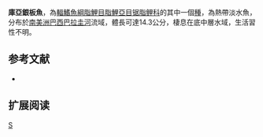 {{Speciesbox 
| genus = Metynnis
| species = cuiaba
| status = NE
| status_system = IUCN3.1
| authority =  [[Pavanelli|Pavanelli]], [[Ota|Ota]] & [[Petry|Petry]], 2009
| synonyms = 
}}
'''庫亞銀板魚'''，為[[輻鰭魚綱|輻鰭魚綱]][[脂鯉目|脂鯉目]][[脂鯉亞目|脂鯉亞目]][[锯脂鲤科|锯脂鲤科]]的其中一個[[種|種]]，為熱帶淡水魚，分布於[[南美洲|南美洲]][[巴西|巴西]][[巴拉圭河|巴拉圭河]]流域，體長可達14.3公分，棲息在底中層水域，生活習性不明。

==参考文献==
{{refbegin}}
*{{FishBase_species|genus=Metynnis|species=cuiaba|year=2013|month=10}}
{{refend}}

== 扩展阅读 ==
{{refbegin}}
{{wikispecies-inline|Metynnis cuiaba|庫亞銀板魚}}
{{refend}}
{{Taxonbar|from=Q5653148}}

[[Category:银板鱼属|S]]